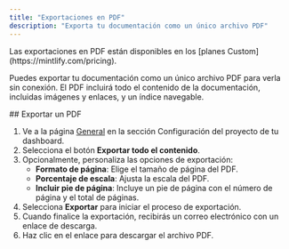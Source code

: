 ```yaml
---
title: "Exportaciones en PDF"
description: "Exporta tu documentación como un único archivo PDF"
---
```


<Info>
Las exportaciones en PDF están disponibles en los [planes Custom](https://mintlify.com/pricing).
</Info>

Puedes exportar tu documentación como un único archivo PDF para verla sin conexión. El PDF incluirá todo el contenido de la documentación, incluidas imágenes y enlaces, y un índice navegable.

<div id="exporting-a-pdf">
  ## Exportar un PDF
</div>

1. Ve a la página [General](https://dashboard.mintlify.com/settings/deployment/general) en la sección Configuración del proyecto de tu dashboard.
2. Selecciona el botón **Exportar todo el contenido**.
3. Opcionalmente, personaliza las opciones de exportación:
    - **Formato de página**: Elige el tamaño de página del PDF.
    - **Porcentaje de escala**: Ajusta la escala del PDF.
    - **Incluir pie de página**: Incluye un pie de página con el número de página y el total de páginas.
4. Selecciona **Exportar** para iniciar el proceso de exportación.
5. Cuando finalice la exportación, recibirás un correo electrónico con un enlace de descarga.
6. Haz clic en el enlace para descargar el archivo PDF.
